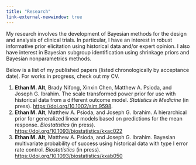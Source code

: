 ```yaml
---
title: "Research"
link-external-newwindow: true
---
```


My research involves the development of Bayesian methods for the design and analysis of clinical trials. In particular, I have an interest in robust informative prior elicitation using historical data and/or expert opinion. I also have interest in Bayesian subgroup identification using shrinkage priors and Bayesian nonparametrics methods.

Below is a list of my published papers (listed chronologically by acceptance date). For works in progress, check out my CV.

1.  **Ethan M. Alt**, Brady Nifong, Xinxin Chen, Matthew A. Psioda, and Joseph G. Ibrahim. The scale transformed power prior for use with historical data from a different outcome model. *Statistics in Medicine* (in press). <https://doi.org/10.1002/sim.9598>.
2.  **Ethan M. Alt**, Matthew A. Psioda, and Joseph G. Ibrahim. A hierarchical prior for generalized linear models based on predictions for the mean response. *Biostatistics* (in press). <https://doi.org/10.1093/biostatistics/kxac022>
3.  **Ethan M. Alt**, Matthew A. Psioda, and Joseph G. Ibrahim. Bayesian multivariate probability of success using historical data with type I error rate control. *Biostatistics* (in press). <https://doi.org/10.1093/biostatistics/kxab050>
